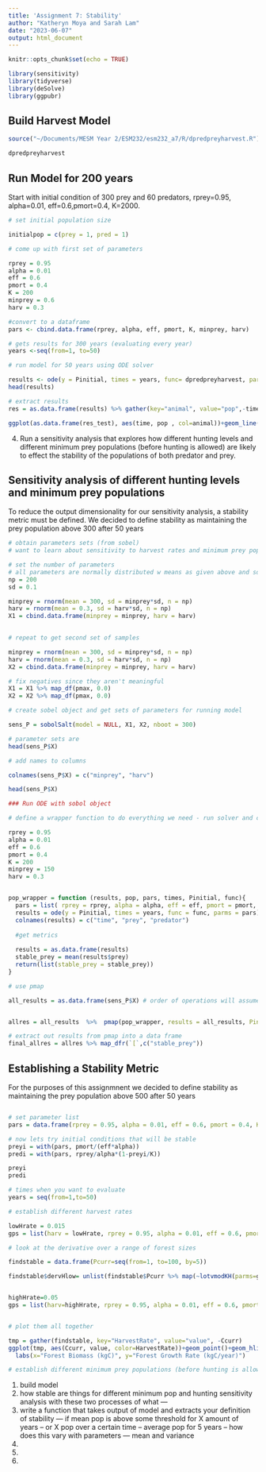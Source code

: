 ```yaml
---
title: 'Assignment 7: Stability'
author: "Katheryn Moya and Sarah Lam"
date: "2023-06-07"
output: html_document
---
```


```r
knitr::opts_chunk$set(echo = TRUE)

library(sensitivity)
library(tidyverse)
library(deSolve)
library(ggpubr)
```


## Build Harvest Model 
```r

source("~/Documents/MESM Year 2/ESM232/esm232_a7/R/dpredpreyharvest.R")

dpredpreyharvest

```

## Run Model for 200 years 
Start with initial condition of 300 prey and 60 predators, rprey=0.95, alpha=0.01, eff=0.6,pmort=0.4, K=2000.

```r
# set initial population size 

initialpop = c(prey = 1, pred = 1)

# come up with first set of parameters

rprey = 0.95
alpha = 0.01
eff = 0.6
pmort = 0.4
K = 200
minprey = 0.6
harv = 0.3

#convert to a dataframe
pars <- cbind.data.frame(rprey, alpha, eff, pmort, K, minprey, harv)

# gets results for 300 years (evaluating every year)
years <-seq(from=1, to=50)

# run model for 50 years using ODE solver

results <- ode(y = Pinitial, times = years, func= dpredpreyharvest, parms = parms)
head(results)

# extract results
res = as.data.frame(results) %>% gather(key="animal", value="pop",-time)

ggplot(as.data.frame(res_test), aes(time, pop , col=animal))+geom_line()
```

4. Run a sensitivity analysis that explores how different hunting levels and different minimum prey populations (before hunting is allowed) are likely to effect the stability of the populations of both predator and prey.

## Sensitivity analysis of different hunting levels and minimum prey populations

To reduce the output dimensionality for our sensitivity analysis, a stability metric must be defined. We decided to define stability as maintaining the prey population above 300 after 50 years

```r
# obtain parameters sets (from sobel)
# want to learn about sensitivity to harvest rates and minimum prey population

# set the number of parameters
# all parameters are normally distributed w means as given above and sd of 0.1 of mean
np = 200
sd = 0.1

minprey = rnorm(mean = 300, sd = minprey*sd, n = np)
harv = rnorm(mean = 0.3, sd = harv*sd, n = np)
X1 = cbind.data.frame(minprey = minprey, harv = harv)
            

# repeat to get second set of samples

minprey = rnorm(mean = 300, sd = minprey*sd, n = np)
harv = rnorm(mean = 0.3, sd = harv*sd, n = np)
X2 = cbind.data.frame(minprey = minprey, harv = harv)

# fix negatives since they aren't meaningful
X1 = X1 %>% map_df(pmax, 0.0)
X2 = X2 %>% map_df(pmax, 0.0)

# create sobel object and get sets of parameters for running model 

sens_P = sobolSalt(model = NULL, X1, X2, nboot = 300)

# parameter sets are
head(sens_P$X)

# add names to columns

colnames(sens_P$X) = c("minprey", "harv")

head(sens_P$X)

```

```r

### Run ODE with sobol object

# define a wrapper function to do everything we need - run solver and compute metrics - and send back results for each parameter

rprey = 0.95
alpha = 0.01
eff = 0.6
pmort = 0.4
K = 200
minprey = 150
harv = 0.3


pop_wrapper = function (results, pop, pars, times, Pinitial, func){
  pars = list( rprey = rprey, alpha = alpha, eff = eff, pmort = pmort, K = K, minprey = minprey, harv = harv)
  results = ode(y = Pinitial, times = years, func = func, parms = pars)
  colnames(results) = c("time", "prey", "predator")
  
  #get metrics
  
  results = as.data.frame(results)
  stable_prey = mean(results$prey)
  return(list(stable_prey = stable_prey))
}

# use pmap

all_results = as.data.frame(sens_P$X) # order of operations will assume this is the list we are referring to for pmap|


allres = all_results  %>%  pmap(pop_wrapper, results = all_results, Pinitial = Pinitial, times = years, func = dpredpreyharvest)

# extract out results from pmap into a data frame
final_allres = allres %>% map_dfr(`[`,c("stable_prey"))

```


## Establishing a Stability Metric

For the purposes of this assignmnent we decided to define stability as maintaining the prey population above 500 after 50 years

```r

```


```r
# set parameter list
pars = data.frame(rprey = 0.95, alpha = 0.01, eff = 0.6, pmort = 0.4, K = 2000)

# now lets try initial conditions that will be stable
preyi = with(pars, pmort/(eff*alpha)) 
predi = with(pars, rprey/alpha*(1-preyi/K)) 

preyi
predi

# times when you want to evaluate
years = seq(from=1,to=50)
```


```r
# establish different harvest rates

lowHrate = 0.015
gps = list(harv = lowHrate, rprey = 0.95, alpha = 0.01, eff = 0.6, pmort = 0.4, K = 2000)

# look at the derivative over a range of forest sizes

findstable = data.frame(Pcurr=seq(from=1, to=100, by=5))

findstable$dervHlow= unlist(findstable$Pcurr %>% map(~lotvmodKH(parms=gps, Time=NULL, population=.x) ))


highHrate=0.05
gps = list(harv=highHrate, rprey = 0.95, alpha = 0.01, eff = 0.6, pmort = 0.4, K = 2000)


# plot them all together

tmp = gather(findstable, key="HarvestRate", value="value", -Ccurr)
ggplot(tmp, aes(Ccurr, value, color=HarvestRate))+geom_point()+geom_hline(yintercept = 0, col="black")+
  labs(x="Forest Biomass (kgC)", y="Forest Growth Rate (kgC/year)")

# establish different minimum prey populations (before hunting is allowed)


```


1) build model
2) how stable are things for different minimum pop and hunting
    sensitivity analysis with these two processes
    of what --- 
3) write a function that takes output of model and extracts your definition of stability
 --- if mean pop is above some threshold for X amount of years
 -- or X pop over a certain time
 -- average pop for 5 years
 -- how does this vary with parameters
 --- mean and variance 
4)
5)
6)


